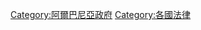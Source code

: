 {{Portal|法律}}
{{commons category|阿爾巴尼亞法律}}

{{cat main|阿爾巴尼亞法律}}

[[Category:阿爾巴尼亞政府|Category:阿爾巴尼亞政府]]
[[Category:各國法律|Category:各國法律]]